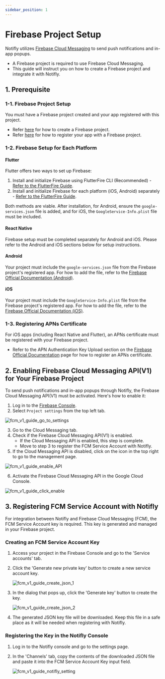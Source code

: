 ```yaml
---
sidebar_position: 1
---
```


# Firebase Project Setup

Notifly utilizes [Firebase Cloud Messaging](https://firebase.google.com/docs/cloud-messaging) to send push notifications and in-app popups.

- A Firebase project is required to use Firebase Cloud Messaging.
- This guide will instruct you on how to create a Firebase project and integrate it with Notifly.

## 1. Prerequisite

### 1-1. Firebase Project Setup

You must have a Firebase project created and your app registered with this project.

- Refer [here](https://firebase.google.com/docs/projects/learn-more?hl=en) for how to create a Firebase project.
- Refer [here](https://firebase.google.com/docs/projects/learn-more?hl=en#add-app) for how to register your app with a Firebase project.

### 1-2. Firebase Setup for Each Platform

#### Flutter

Flutter offers two ways to set up Firebase:

1. Install and initialize Firebase using FlutterFire CLI (Recommended) - [Refer to the FlutterFire Guide](https://firebase.flutter.dev/docs/overview#installation).
2. Install and initialize Firebase for each platform (iOS, Android) separately - [Refer to the FlutterFire Guide](https://firebase.flutter.dev/docs/manual-installation/).

Both methods are viable. After installation, for Android, ensure the `google-services.json` file is added, and for iOS, the `GoogleService-Info.plist` file must be included.

#### React Native

Firebase setup must be completed separately for Android and iOS. Please refer to the Android and iOS sections below for setup instructions.

#### Android

Your project must include the `google-services.json` file from the Firebase project's registered app. For how to add the file, refer to the [Firebase Official Documentation (Android)](https://firebase.google.com/docs/android/setup?hl=en#add-config-file).

#### iOS

Your project must include the `GoogleService-Info.plist` file from the Firebase project's registered app. For how to add the file, refer to the [Firebase Official Documentation (iOS)](https://firebase.google.com/docs/ios/setup?hl=en#add-config-file).

### 1-3. Registering APNs Certificate

For iOS apps (including React Native and Flutter), an APNs certificate must be registered with your Firebase project.

- Refer to the APN Authentication Key Upload section on the [Firebase Official Documentation](https://firebase.google.com/docs/cloud-messaging/ios/client?hl=en#upload_your_apns_authentication_key) page for how to register an APNs certificate.

## 2. Enabling Firebase Cloud Messaging API(V1) for Your Firebase Project

To send push notifications and in-app popups through Notifly, the Firebase Cloud Messaging API(V1) must be activated. Here's how to enable it:

1. Log in to the [Firebase Console](https://console.firebase.google.com/).
2. Select `Project settings` from the top left tab.

![fcm_v1_guide_go_to_settings](./image/fcm_v1_guide_go_to_settings.png)

3. Go to the Cloud Messaging tab.
4. Check if the Firebase Cloud Messaging API(V1) is enabled.
   - If the Cloud Messaging API is enabled, this step is complete.
   - Move to step 3 to register the FCM Service Account with Notifly.
5. If the Cloud Messaging API is disabled, click on the icon in the top right to go to the management page.

![fcm_v1_guide_enable_API](./image/fcm_v1_guide_enable_API.png)

6. Activate the Firebase Cloud Messaging API in the Google Cloud Console.

![fcm_v1_guide_click_enable](./image/fcm_v1_guide_click_enable.png)

## 3. Registering FCM Service Account with Notifly

For integration between Notifly and Firebase Cloud Messaging (FCM), the FCM Service Account key is required. This key is generated and managed in your Firebase project.

### Creating an FCM Service Account Key

1. Access your project in the Firebase Console and go to the 'Service accounts' tab.
2. Click the 'Generate new private key' button to create a new service account key.

   ![fcm_v1_guide_create_json_1](./image/fcm_v1_guide_create_json_1.png)

3. In the dialog that pops up, click the 'Generate key' button to create the key.

   ![fcm_v1_guide_create_json_2](./image/fcm_v1_guide_create_json_2.png)

4. The generated JSON key file will be downloaded. Keep this file in a safe place as it will be needed when registering with Notifly.

### Registering the Key in the Notifly Console

1. Log in to the Notifly console and go to the settings page.
2. In the 'Channels' tab, copy the contents of the downloaded JSON file and paste it into the FCM Service Account Key input field.

   ![fcm_v1_guide_notifly_setting](./image/fcm_v1_guide_notifly_setting.png)
